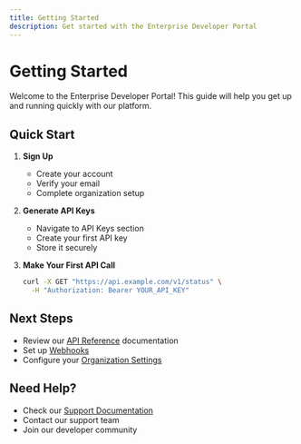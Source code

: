 ```yaml
---
title: Getting Started
description: Get started with the Enterprise Developer Portal
---
```


# Getting Started

Welcome to the Enterprise Developer Portal! This guide will help you get up and running quickly with our platform.

## Quick Start

1. **Sign Up**
   - Create your account
   - Verify your email
   - Complete organization setup

2. **Generate API Keys**
   - Navigate to API Keys section
   - Create your first API key
   - Store it securely

3. **Make Your First API Call**
   ```bash
   curl -X GET "https://api.example.com/v1/status" \
     -H "Authorization: Bearer YOUR_API_KEY"
   ```

## Next Steps

- Review our [API Reference](/reference) documentation
- Set up [Webhooks](/documentation/api-integration#webhooks)
- Configure your [Organization Settings](/documentation/white-label)

## Need Help?

- Check our [Support Documentation](/documentation/features)
- Contact our support team
- Join our developer community